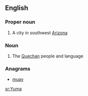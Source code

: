 ==English==

===Proper noun===
{{wikipedia}}
{{en-proper noun}}

# A city in southwest [[Arizona]]

===Noun===
{{en-noun|s|-}}

# The [[Quechan]] people and language

===Anagrams===
* [[muay#English|muay]]

[[sr:Yuma]]
